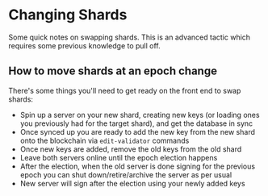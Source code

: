# Changing Shards
Some quick notes on swapping shards. This is an advanced tactic which requires some previous knowledge to pull off.

## How to move shards at an epoch change
There's some things you'll need to get ready on the front end to swap shards:
- Spin up a server on your new shard, creating new keys (or loading ones you previously had for the target shard), and get the database in sync
- Once synced up you are ready to add the new key from the new shard onto the blockchain via `edit-validator` commands
- Once new keys are added, remove the old keys from the old shard
- Leave both servers online until the epoch election happens
- After the election, when the old server is done signing for the previous epoch you can shut down/retire/archive the server as per usual
- New server will sign after the election using your newly added keys